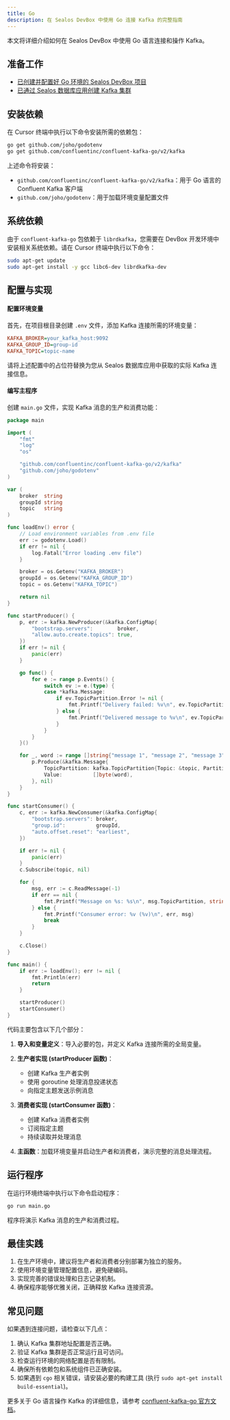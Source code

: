 ```yaml
---
title: Go
description: 在 Sealos DevBox 中使用 Go 连接 Kafka 的完整指南
---
```


本文将详细介绍如何在 Sealos DevBox 中使用 Go 语言连接和操作 Kafka。

## 准备工作

- [已创建并配置好 Go 环境的 Sealos DevBox 项目](/docs/guides/fundamentals/create-a-project)
- [已通过 Sealos 数据库应用创建 Kafka 集群](./)

## 安装依赖

在 Cursor 终端中执行以下命令安装所需的依赖包：

```bash
go get github.com/joho/godotenv
go get github.com/confluentinc/confluent-kafka-go/v2/kafka
```

上述命令将安装：

- `github.com/confluentinc/confluent-kafka-go/v2/kafka`：用于 Go 语言的 Confluent Kafka 客户端
- `github.com/joho/godotenv`：用于加载环境变量配置文件

## 系统依赖

由于 `confluent-kafka-go` 包依赖于 `librdkafka`，您需要在 DevBox 开发环境中安装相关系统依赖。请在 Cursor 终端中执行以下命令：

```bash
sudo apt-get update
sudo apt-get install -y gcc libc6-dev librdkafka-dev
```

## 配置与实现

<div className='fd-steps [&_h4]:fd-step'>

#### 配置环境变量

首先，在项目根目录创建 `.env` 文件，添加 Kafka 连接所需的环境变量：

```ini title=".env"
KAFKA_BROKER=your_kafka_host:9092
KAFKA_GROUP_ID=group-id
KAFKA_TOPIC=topic-name
```

请将上述配置中的占位符替换为您从 Sealos 数据库应用中获取的实际 Kafka 连接信息。

#### 编写主程序

创建 `main.go` 文件，实现 Kafka 消息的生产和消费功能：

```go title="main.go"
package main

import (
	"fmt"
	"log"
	"os"

	"github.com/confluentinc/confluent-kafka-go/v2/kafka"
	"github.com/joho/godotenv"
)

var (
	broker  string
	groupId string
	topic   string
)

func loadEnv() error {
	// Load environment variables from .env file
	err := godotenv.Load()
	if err != nil {
		log.Fatal("Error loading .env file")
	}

	broker = os.Getenv("KAFKA_BROKER")
	groupId = os.Getenv("KAFKA_GROUP_ID")
	topic = os.Getenv("KAFKA_TOPIC")

	return nil
}

func startProducer() {
	p, err := kafka.NewProducer(&kafka.ConfigMap{
		"bootstrap.servers":        broker,
		"allow.auto.create.topics": true,
	})
	if err != nil {
		panic(err)
	}

	go func() {
		for e := range p.Events() {
			switch ev := e.(type) {
			case *kafka.Message:
				if ev.TopicPartition.Error != nil {
					fmt.Printf("Delivery failed: %v\n", ev.TopicPartition)
				} else {
					fmt.Printf("Delivered message to %v\n", ev.TopicPartition)
				}
			}
		}
	}()

	for _, word := range []string{"message 1", "message 2", "message 3"} {
		p.Produce(&kafka.Message{
			TopicPartition: kafka.TopicPartition{Topic: &topic, Partition: kafka.PartitionAny},
			Value:          []byte(word),
		}, nil)
	}
}

func startConsumer() {
	c, err := kafka.NewConsumer(&kafka.ConfigMap{
		"bootstrap.servers": broker,
		"group.id":          groupId,
		"auto.offset.reset": "earliest",
	})

	if err != nil {
		panic(err)
	}
	c.Subscribe(topic, nil)

	for {
		msg, err := c.ReadMessage(-1)
		if err == nil {
			fmt.Printf("Message on %s: %s\n", msg.TopicPartition, string(msg.Value))
		} else {
			fmt.Printf("Consumer error: %v (%v)\n", err, msg)
			break
		}
	}

	c.Close()
}

func main() {
	if err := loadEnv(); err != nil {
		fmt.Println(err)
		return
	}

	startProducer()
	startConsumer()
}
```

代码主要包含以下几个部分：

1. **导入和变量定义**：导入必要的包，并定义 Kafka 连接所需的全局变量。

2. **生产者实现 (startProducer 函数)**：
   - 创建 Kafka 生产者实例
   - 使用 goroutine 处理消息投递状态
   - 向指定主题发送示例消息

3. **消费者实现 (startConsumer 函数)**：
   - 创建 Kafka 消费者实例
   - 订阅指定主题
   - 持续读取并处理消息

4. **主函数**：加载环境变量并启动生产者和消费者，演示完整的消息处理流程。

</div>

## 运行程序

在运行环境终端中执行以下命令启动程序：

```bash
go run main.go
```

程序将演示 Kafka 消息的生产和消费过程。

## 最佳实践

1. 在生产环境中，建议将生产者和消费者分别部署为独立的服务。
2. 使用环境变量管理配置信息，避免硬编码。
3. 实现完善的错误处理和日志记录机制。
4. 确保程序能够优雅关闭，正确释放 Kafka 连接资源。

## 常见问题

如果遇到连接问题，请检查以下几点：

1. 确认 Kafka 集群地址配置是否正确。
2. 验证 Kafka 集群是否正常运行且可访问。
3. 检查运行环境的网络配置是否有限制。
4. 确保所有依赖包和系统组件已正确安装。
5. 如果遇到 `cgo` 相关错误，请安装必要的构建工具 (执行 `sudo apt-get install build-essential`)。

更多关于 Go 语言操作 Kafka 的详细信息，请参考 [confluent-kafka-go 官方文档](https://github.com/confluentinc/confluent-kafka-go)。